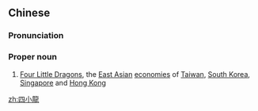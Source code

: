==Chinese==
{{zh-forms|s=四小龙}}

===Pronunciation===
{{zh-pron
|m=Sìxiǎolóng
|mn=sì-sió-lêng
|cat=propn
}}

===Proper noun===
{{zh-proper noun}}

# [[w:Four Little Dragons|Four Little Dragons]], the [[East Asian]] [[economy|economies]] of [[Taiwan]], [[South Korea]], [[Singapore]] and [[Hong Kong]]

[[zh:四小龍]]